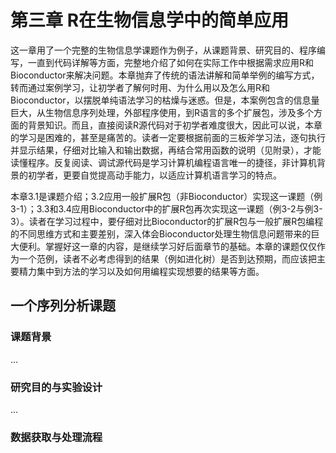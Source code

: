 
<link rel="stylesheet" type="text/css" href="auto-number-title.css" />

# 第三章 R在生物信息学中的简单应用

这一章用了一个完整的生物信息学课题作为例子，从课题背景、研究目的、程序编写，一直到代码详解等方面，完整地介绍了如何在实际工作中根据需求应用R和Bioconductor来解决问题。本章抛弃了传统的语法讲解和简单举例的编写方式，转而通过案例学习，让初学者了解何时用、为什么用以及怎么用R和Bioconductor，以摆脱单纯语法学习的枯燥与迷惑。但是，本案例包含的信息量巨大，从生物信息序列处理，外部程序使用，到R语言的多个扩展包，涉及多个方面的背景知识。而且，直接阅读R源代码对于初学者难度很大，因此可以说，本章的学习是困难的，甚至是痛苦的。读者一定要根据前面的三板斧学习法，逐句执行并显示结果，仔细对比输入和输出数据，再结合常用函数的说明（见附录），才能读懂程序。反复阅读、调试源代码是学习计算机编程语言唯一的捷径，非计算机背景的初学者，更要自觉提高动手能力，以适应计算机语言学习的特点。

本章3.1是课题介绍；3.2应用一般扩展R包（非Bioconductor）实现这一课题（例3-1）；3.3和3.4应用Bioconductor中的扩展R包再次实现这一课题（例3-2与例3-3）。读者在学习过程中，要仔细对比Bioconductor的扩展R包与一般扩展R包编程的不同思维方式和主要差别，深入体会Bioconductor处理生物信息问题带来的巨大便利。掌握好这一章的内容，是继续学习好后面章节的基础。本章的课题仅仅作为一个范例，读者不必考虑得到的结果（例如进化树）是否到达预期，而应该把主要精力集中到方法的学习以及如何用编程实现想要的结果等方面。

## 一个序列分析课题

### 课题背景

...

### 研究目的与实验设计

...

### 数据获取与处理流程